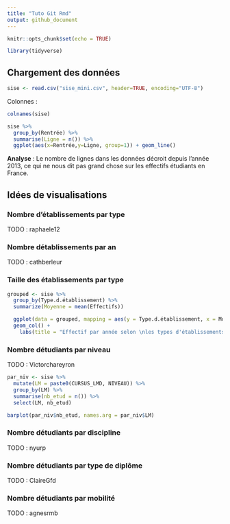 ```yaml
---
title: "Tuto Git Rmd"
output: github_document
---
```


```r
knitr::opts_chunk$set(echo = TRUE)

library(tidyverse)
```

## Chargement des données

```r
sise <- read.csv("sise_mini.csv", header=TRUE, encoding="UTF-8")
```

Colonnes : 

```r
colnames(sise)
```

```r
sise %>%
  group_by(Rentrée) %>%
  summarise(Ligne = n()) %>%
  ggplot(aes(x=Rentrée,y=Ligne, group=1)) + geom_line()
```

__Analyse__ : Le nombre de lignes dans les données décroit depuis l'année 2013, ce qui ne nous dit pas grand chose sur les effectifs étudiants en France.


## Idées de visualisations 

### Nombre d'établissements par type 

TODO : raphaele12

### Nombre détablissements par an

TODO : cathberleur

### Taille des établissements par type

```r
grouped <- sise %>%
  group_by(Type.d.établissement) %>%
  summarize(Moyenne = mean(Effectifs)) 

  ggplot(data = grouped, mapping = aes(y = Type.d.établissement, x = Moyenne)) +
  geom_col() + 
    labs(title = "Effectif par année selon \nles types d'établissements")
```

### Nombre détudiants par niveau

TODO : Victorchareyron

```r
par_niv <- sise %>%
  mutate(LM = paste0(CURSUS_LMD, NIVEAU)) %>%
  group_by(LM) %>%
  summarise(nb_etud = n()) %>%
  select(LM, nb_etud)

barplot(par_niv$nb_etud, names.arg = par_niv$LM)
```


### Nombre détudiants par discipline

TODO : nyurp

### Nombre détudiants par type de diplôme

TODO : ClaireGfd

### Nombre détudiants par mobilité

TODO : agnesrmb 


